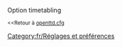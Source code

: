{{fr/Amorce}}
Option timetabling

<small><<Retour à [[fr/Archive/Manual/Settings/Openttd.cfg|openttd.cfg]]</small>
[[Category:fr/Réglages et préférences]]